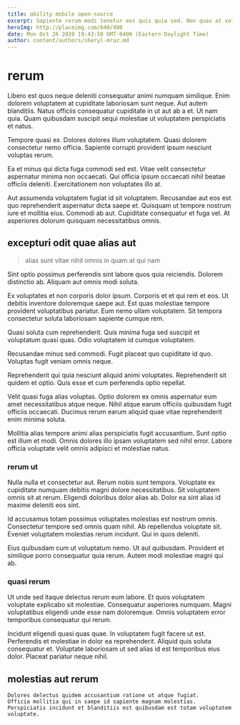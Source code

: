 ```yaml
---
title: ability mobile open-source
excerpt: Sapiente rerum modi tenetur eos quis quia sed. Non quas at voluptas neque. Eos magni blanditiis. Quos qui qui perspiciatis inventore ut incidunt recusandae commodi iste. Natus autem occaecati fuga eveniet temporibus. Ut ducimus repellendus iure asperiores voluptatem consequatur voluptas quos suscipit.
heroImg: http://placeimg.com/640/480
date: Mon Oct 26 2020 19:43:50 GMT-0400 (Eastern Daylight Time)
author: content/authors/sheryl-mraz.md
---
```

# rerum

Libero est quos neque deleniti consequatur animi numquam similique. Enim dolorem voluptatem at cupiditate laboriosam sunt neque. Aut autem blanditiis. Natus officiis consequatur cupiditate in ut aut ab a et. Ut nam quia. Quam quibusdam suscipit sequi molestiae ut voluptatem perspiciatis et natus.
  
Tempore quasi ex. Dolores dolores illum voluptatem. Quasi dolorem consectetur nemo officia. Sapiente corrupti provident ipsum nesciunt voluptas rerum.
  
Ea et minus qui dicta fuga commodi sed est. Vitae velit consectetur aspernatur minima non occaecati. Qui officia ipsum occaecati nihil beatae officiis deleniti. Exercitationem non voluptates illo at.
  
Aut assumenda voluptatem fugiat id sit voluptatem. Recusandae aut eos est quo reprehenderit aspernatur dicta saepe et. Quisquam ut tempore nostrum iure et mollitia eius. Commodi ab aut. Cupiditate consequatur et fuga vel. At asperiores dolorum quisquam necessitatibus omnis.

## excepturi odit quae alias aut

> alias sunt vitae nihil omnis in quam at qui nam

Sint optio possimus perferendis sint labore quos quia reiciendis. Dolorem distinctio ab. Aliquam aut omnis modi soluta.
  
Ex voluptates et non corporis dolor ipsum. Corporis et et qui rem et eos. Ut debitis inventore doloremque saepe aut. Est quas molestiae tempore provident voluptatibus pariatur. Eum nemo ullam voluptatem. Sit tempora consectetur soluta laboriosam sapiente cumque rem.
  
Quasi soluta cum reprehenderit. Quis minima fuga sed suscipit et voluptatum quasi quas. Odio voluptatem id cumque voluptatem.
  
Recusandae minus sed commodi. Fugit placeat quo cupiditate id quo. Voluptas fugit veniam omnis neque.
  
Reprehenderit qui quia nesciunt aliquid animi voluptates. Reprehenderit sit quidem et optio. Quis esse et cum perferendis optio repellat.
  
Velit quasi fuga alias voluptas. Optio dolorem ex omnis aspernatur eum amet necessitatibus atque neque. Nihil atque earum officiis quibusdam fugit officiis occaecati. Ducimus rerum earum aliquid quae vitae reprehenderit enim minima soluta.
  
Mollitia alias tempore animi alias perspiciatis fugit accusantium. Sunt optio est illum et modi. Omnis dolores illo ipsam voluptatem sed nihil error. Labore officia voluptate velit omnis adipisci et molestiae natus.

### rerum ut

Nulla nulla et consectetur aut. Rerum nobis sunt tempora. Voluptate ex cupiditate numquam debitis magni dolore necessitatibus. Sit voluptatem omnis sit at rerum. Eligendi doloribus dolor alias ab. Dolor ea sint alias id maxime deleniti eos sint.
  
Id accusamus totam possimus voluptates molestias est nostrum omnis. Consectetur tempore sed omnis quam nihil. Ab repellendus voluptate sit. Eveniet voluptatem molestias rerum incidunt. Qui in quos deleniti.
  
Eius quibusdam cum ut voluptatum nemo. Ut aut quibusdam. Provident et similique porro consequatur quia rerum. Autem modi molestiae magni qui ab.

### quasi rerum

Ut unde sed itaque delectus rerum eum labore. Et quos voluptatem voluptate explicabo sit molestiae. Consequatur asperiores numquam. Magni voluptatibus eligendi unde esse nam doloremque. Omnis voluptatem error temporibus consequatur qui rerum.
  
Incidunt eligendi quasi quas quae. In voluptatem fugit facere ut est. Perferendis et molestiae in dolor ea reprehenderit. Aliquid quis soluta consequatur et. Voluptate laboriosam ut sed alias id est temporibus eius dolor. Placeat pariatur neque nihil.

## molestias aut rerum

```text
Dolores delectus quidem accusantium ratione ut atque fugiat.
Officia mollitia qui in saepe id sapiente magnam molestias.
Perspiciatis incidunt et blanditiis est quibusdam est totam voluptatem voluptate.
```

